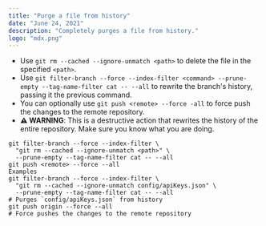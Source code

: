 ```yaml
---
title: "Purge a file from history"
date: "June 24, 2021"
description: "Completely purges a file from history."
logo: "mdx.png"
---
```


-   Use `git rm --cached --ignore-unmatch <path>` to delete the file in the specified `<path>`.
-   Use `git filter-branch --force --index-filter <command> --prune-empty --tag-name-filter cat -- --all` to rewrite the branch's history, passing it the previous command.
-   You can optionally use `git push <remote> --force -all` to force push the changes to the remote repository.
-   **⚠️ WARNING**: This is a destructive action that rewrites the history of the entire repository. Make sure you know what you are doing.

```shell
git filter-branch --force --index-filter \
  "git rm --cached --ignore-unmatch <path>" \
  --prune-empty --tag-name-filter cat -- --all
git push <remote> --force --all
Examples
git filter-branch --force --index-filter \
  "git rm --cached --ignore-unmatch config/apiKeys.json" \
  --prune-empty --tag-name-filter cat -- --all
# Purges `config/apiKeys.json` from history
git push origin --force --all
# Force pushes the changes to the remote repository
```
